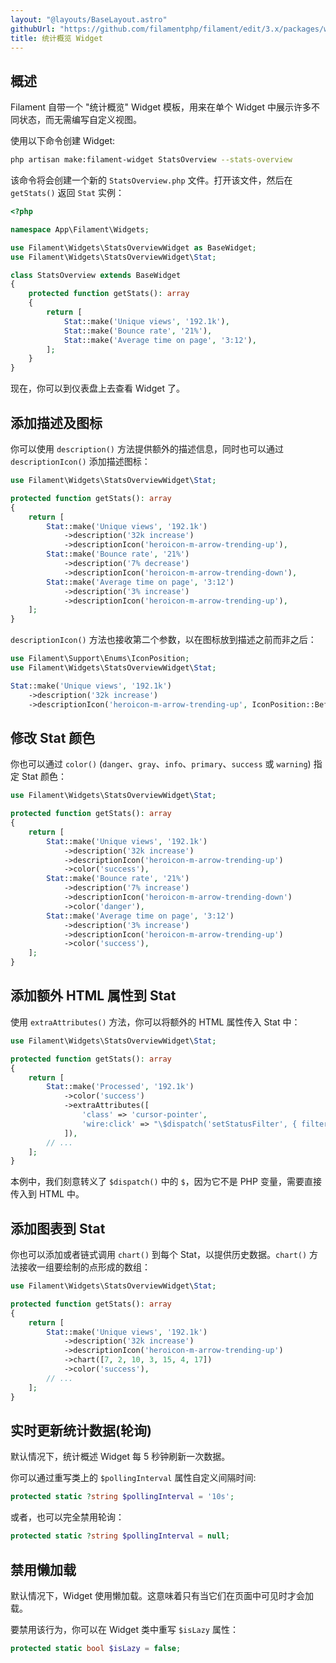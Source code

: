 ```yaml
---
layout: "@layouts/BaseLayout.astro"
githubUrl: "https://github.com/filamentphp/filament/edit/3.x/packages/widgets/docs/02-stats-overview.md"
title: 统计概览 Widget
---
```


## 概述

Filament 自带一个 "统计概览" Widget 模板，用来在单个 Widget 中展示许多不同状态，而无需编写自定义视图。

使用以下命令创建 Widget:

```bash
php artisan make:filament-widget StatsOverview --stats-overview
```

该命令将会创建一个新的 `StatsOverview.php` 文件。打开该文件，然后在 `getStats()` 返回 `Stat` 实例：

```php
<?php

namespace App\Filament\Widgets;

use Filament\Widgets\StatsOverviewWidget as BaseWidget;
use Filament\Widgets\StatsOverviewWidget\Stat;

class StatsOverview extends BaseWidget
{
    protected function getStats(): array
    {
        return [
            Stat::make('Unique views', '192.1k'),
            Stat::make('Bounce rate', '21%'),
            Stat::make('Average time on page', '3:12'),
        ];
    }
}
```

现在，你可以到仪表盘上去查看 Widget 了。

## 添加描述及图标

你可以使用 `description()` 方法提供额外的描述信息，同时也可以通过 `descriptionIcon()` 添加描述图标：

```php
use Filament\Widgets\StatsOverviewWidget\Stat;

protected function getStats(): array
{
    return [
        Stat::make('Unique views', '192.1k')
            ->description('32k increase')
            ->descriptionIcon('heroicon-m-arrow-trending-up'),
        Stat::make('Bounce rate', '21%')
            ->description('7% decrease')
            ->descriptionIcon('heroicon-m-arrow-trending-down'),
        Stat::make('Average time on page', '3:12')
            ->description('3% increase')
            ->descriptionIcon('heroicon-m-arrow-trending-up'),
    ];
}
```

`descriptionIcon()` 方法也接收第二个参数，以在图标放到描述之前而非之后：

```php
use Filament\Support\Enums\IconPosition;
use Filament\Widgets\StatsOverviewWidget\Stat;

Stat::make('Unique views', '192.1k')
    ->description('32k increase')
    ->descriptionIcon('heroicon-m-arrow-trending-up', IconPosition::Before)
```

## 修改 Stat 颜色

你也可以通过 `color()` (`danger`、`gray`、`info`、`primary`、`success` 或 `warning`) 指定 Stat 颜色：

```php
use Filament\Widgets\StatsOverviewWidget\Stat;

protected function getStats(): array
{
    return [
        Stat::make('Unique views', '192.1k')
            ->description('32k increase')
            ->descriptionIcon('heroicon-m-arrow-trending-up')
            ->color('success'),
        Stat::make('Bounce rate', '21%')
            ->description('7% increase')
            ->descriptionIcon('heroicon-m-arrow-trending-down')
            ->color('danger'),
        Stat::make('Average time on page', '3:12')
            ->description('3% increase')
            ->descriptionIcon('heroicon-m-arrow-trending-up')
            ->color('success'),
    ];
}
```

## 添加额外 HTML 属性到 Stat

使用 `extraAttributes()` 方法，你可以将额外的 HTML 属性传入 Stat 中：

```php
use Filament\Widgets\StatsOverviewWidget\Stat;

protected function getStats(): array
{
    return [
        Stat::make('Processed', '192.1k')
            ->color('success')
            ->extraAttributes([
                'class' => 'cursor-pointer',
                'wire:click' => "\$dispatch('setStatusFilter', { filter: 'processed' })",
            ]),
        // ...
    ];
}
```

本例中，我们刻意转义了 `$dispatch()` 中的 `$`，因为它不是 PHP 变量，需要直接传入到 HTML 中。

## 添加图表到 Stat

你也可以添加或者链式调用 `chart()` 到每个 Stat，以提供历史数据。`chart()` 方法接收一组要绘制的点形成的数组：

```php
use Filament\Widgets\StatsOverviewWidget\Stat;

protected function getStats(): array
{
    return [
        Stat::make('Unique views', '192.1k')
            ->description('32k increase')
            ->descriptionIcon('heroicon-m-arrow-trending-up')
            ->chart([7, 2, 10, 3, 15, 4, 17])
            ->color('success'),
        // ...
    ];
}
```

## 实时更新统计数据(轮询)

默认情况下，统计概述 Widget 每 5 秒钟刷新一次数据。

你可以通过重写类上的 `$pollingInterval` 属性自定义间隔时间:

```php
protected static ?string $pollingInterval = '10s';
```

或者，也可以完全禁用轮询：

```php
protected static ?string $pollingInterval = null;
```

## 禁用懒加载

默认情况下，Widget 使用懒加载。这意味着只有当它们在页面中可见时才会加载。

要禁用该行为，你可以在 Widget 类中重写 `$isLazy` 属性：

```php
protected static bool $isLazy = false;
```
